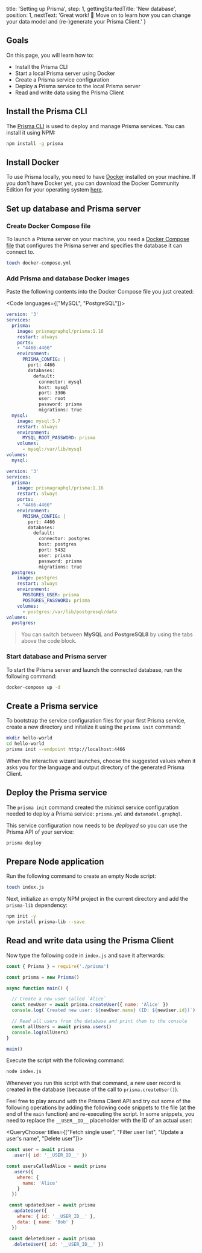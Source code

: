 
  title: 'Setting up Prisma',
  step: 1,
  gettingStartedTitle: 'New database',
  position: 1,
  nextText: 'Great work! 👏  Move on to learn how you can change your data model and (re-)generate your Prisma Client.'
}

## Goals

On this page, you will learn how to:

- Install the Prisma CLI
- Start a local Prisma server using Docker
- Create a Prisma service configuration
- Deploy a Prisma service to the local Prisma server
- Read and write data using the Prisma Client

## Install the Prisma CLI

The [Prisma CLI](https://www.npmjs.com/package/prisma) is used to deploy and manage Prisma services. You can install it using NPM:

```bash copy
npm install -g prisma
```

## Install Docker

To use Prisma locally, you need to have [Docker](https://www.docker.com) installed on your machine. If you don't have Docker yet, you can download the Docker Community Edition for your operating system [here](https://www.docker.com/community-edition).

## Set up database and Prisma server

### Create Docker Compose file

To launch a Prisma server on your machine, you need a [Docker Compose file](https://docs.docker.com/compose/compose-file/) that configures the Prisma server and specifies the database it can connect to.

```bash copy
touch docker-compose.yml
```

### Add Prisma and database Docker images

Paste the following contents into the Docker Compose file you just created:

<Code languages={["MySQL", "PostgreSQL"]}>

```yml copy
version: '3'
services:
  prisma:
    image: prismagraphql/prisma:1.16
    restart: always
    ports:
    - "4466:4466"
    environment:
      PRISMA_CONFIG: |
        port: 4466
        databases:
          default:
            connector: mysql
            host: mysql
            port: 3306
            user: root
            password: prisma
            migrations: true
  mysql:
    image: mysql:5.7
    restart: always
    environment:
      MYSQL_ROOT_PASSWORD: prisma
    volumes:
      - mysql:/var/lib/mysql
volumes:
  mysql:
```

```yml copy
version: '3'
services:
  prisma:
    image: prismagraphql/prisma:1.16
    restart: always
    ports:
    - "4466:4466"
    environment:
      PRISMA_CONFIG: |
        port: 4466
        databases:
          default:
            connector: postgres
            host: postgres
            port: 5432
            user: prisma
            password: prisma
            migrations: true
  postgres:
    image: postgres
    restart: always
    environment:
      POSTGRES_USER: prisma
      POSTGRES_PASSWORD: prisma
    volumes:
      - postgres:/var/lib/postgresql/data
volumes:
  postgres:
```

</Code>


> You can switch between **MySQL** and **PostgreSQL8** by using the tabs above the code block.

### Start database and Prisma server

To start the Prisma server and launch the connected database, run the following command:

```bash copy
docker-compose up -d
```

## Create a Prisma service

To bootstrap the service configuration files for your first Prisma service, create a new directory and initalize it using the `prisma init` command:

```bash copy
mkdir hello-world
cd hello-world
prisma init --endpoint http://localhost:4466
```

When the interactive wizard launches, choose the suggested values when it asks you for the language and output directory of the generated Prisma Client.

## Deploy the Prisma service

The `prisma init` command created the _minimal_ service configuration needed to deploy a Prisma service: `prisma.yml` and `datamodel.graphql`. 

This service configuration now needs to be _deployed_ so you can use the Prisma API of your service:

```bash copy
prisma deploy
```

## Prepare Node application

Run the following command to create an empty Node script:

```bash copy
touch index.js
```

Next, initialize an empty NPM project in the current directory and add the `prisma-lib` dependency:

```bash copy
npm init -y
npm install prisma-lib --save
```

## Read and write data using the Prisma Client

Now type the following code in `index.js` and save it afterwards:

```js copy
const { Prisma } = require('./prisma')

const prisma = new Prisma()

async function main() {

  // Create a new user called `Alice`
  const newUser = await prisma.createUser({ name: 'Alice' })
  console.log(`Created new user: ${newUser.name} (ID: ${newUser.id})`)

  // Read all users from the database and print them to the console
  const allUsers = await prisma.users()
  console.log(allUsers)
}

main()
```

Execute the script with the following command:

```bash copy
node index.js
```

Whenever you run this script with that command, a new user record is created in the database (because of the call to `prisma.createUser()`). 

Feel free to play around with the Prisma Client API and try out some of the following operations by adding the following code snippets to the file (at the end of the `main` function) and re-executing the script. In some snippets, you need to replace the `__USER__ID__` placeholder with the ID of an actual user:

<QueryChooser titles={["Fetch single user", "Filter user list", "Update a user's name", "Delete user"]}>

```js lineNumbers,copy
const user = await prisma
  .user({ id: '__USER_ID__' })
```

```js lineNumbers,copy
const usersCalledAlice = await prisma
  .users({
    where: {
      name: 'Alice'
    }
  })
```

```js lineNumbers,copy
 const updatedUser = await prisma
  .updateUser({
    where: { id: '__USER_ID__' },
    data: { name: 'Bob' }
  })
```

```js lineNumbers,copy
 const deletedUser = await prisma
  .deleteUser({ id: '__USER_ID__' })
```

</QueryChooser>